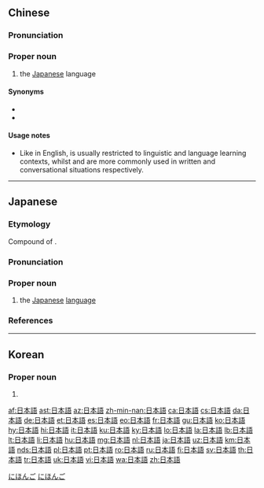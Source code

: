 {{also|日本语}}
==Chinese==
{{zh-forms|s=日本语|type=21}}

===Pronunciation===
{{zh-pron
|m=Rìběnyǔ
|c=jat6 bun2 jyu5
|cat=pn
}}

===Proper noun===
{{zh-proper noun}}

# the [[Japanese]] language

====Synonyms====
* {{zh-l|日文}}
* {{zh-l|日語|tr=Riyǔ}}

====Usage notes====
* Like {{m|en|Nihongo}} in English, {{zh-l|日本語}} is usually restricted to linguistic and language learning contexts, whilst {{zh-l|日文}} and {{zh-l|日語}} are more commonly used in written and conversational situations respectively.

{{zh-cat|Languages}}

----

==Japanese==
<div style="float:right;">
{{wikipedia|lang=ja}}
{{wikipedia|Japanese language}}
</div>
{{ja-kanjitab|にち|k1=に|ほん|ご|yomi=on}}

===Etymology===
Compound of {{suffix|日本|tr1=Nihon|t1=Japan|語|tr2=go|t2=language|lang=ja||sort=にほんご}}.

===Pronunciation===
{{ja-pron|yomi=on|acc=0|acc_ref=DJR|にほんご|audio=Ja-nihongo.ogg}}

===Proper noun===
{{ja-pos|proper|にほんご}}

# the [[Japanese]] [[language]]

===References===
<references/>

[[Category:Japanese basic words|にほんご]]
[[Category:ja:Languages|にほんご]]

----

==Korean==
{{ko-hanjatab}}

===Proper noun===
{{ko-proper noun|hj|hangeul=일본어}}

# {{hanja form of|일본어|[[Japanese]] language}}

[[af:日本語]]
[[ast:日本語]]
[[az:日本語]]
[[zh-min-nan:日本語]]
[[ca:日本語]]
[[cs:日本語]]
[[da:日本語]]
[[de:日本語]]
[[et:日本語]]
[[es:日本語]]
[[eo:日本語]]
[[fr:日本語]]
[[gu:日本語]]
[[ko:日本語]]
[[hy:日本語]]
[[hi:日本語]]
[[it:日本語]]
[[ku:日本語]]
[[ky:日本語]]
[[lo:日本語]]
[[la:日本語]]
[[lb:日本語]]
[[lt:日本語]]
[[li:日本語]]
[[hu:日本語]]
[[mg:日本語]]
[[nl:日本語]]
[[ja:日本語]]
[[uz:日本語]]
[[km:日本語]]
[[nds:日本語]]
[[pl:日本語]]
[[pt:日本語]]
[[ro:日本語]]
[[ru:日本語]]
[[fi:日本語]]
[[sv:日本語]]
[[th:日本語]]
[[tr:日本語]]
[[uk:日本語]]
[[vi:日本語]]
[[wa:日本語]]
[[zh:日本語]]